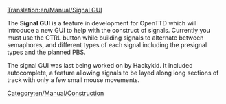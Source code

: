 [[Translation:en/Manual/Signal GUI]]
{{en/Note|This feature is in the [[en/Archive/Community/Mini Integrated Nightly]] only.}}

{{en/Warning|The Mini Integrated Nightly (well known as MiniIN) is discontinued as of version cicrca 0.5.0. Information given about state of gameplay and user interface is not accurate for mainstream version.}}

The '''Signal GUI''' is a feature in development for OpenTTD which will introduce a new GUI to help with the construct of signals. Currently you must use the CTRL button while building signals to alternate between semaphores, and different types of each signal including the presignal types and the planned PBS. 

The signal GUI was last being worked on by Hackykid. It included autocomplete, a feature allowing signals to be layed along long sections of track with only a few small mouse movements.

[[Category:en/Manual/Construction]]